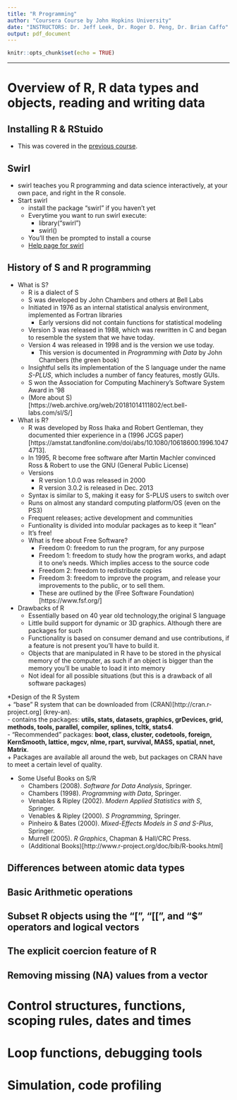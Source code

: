 ```yaml
---
title: "R Programming"
author: "Coursera Course by John Hopkins University"
date: "INSTRUCTORS: Dr. Jeff Leek, Dr. Roger D. Peng, Dr. Brian Caffo"
output: pdf_document
---
```


```r
knitr::opts_chunk$set(echo = TRUE)
```
***
# Overview of R, R data types and objects, reading and writing data

## Installing R & RStuido
* This was covered in the [previous course](https://docs.google.com/document/d/12Co5sjoHIaxAcpTWHRSIs8APAqIlaoOVMFRdGCsMKU0/edit?usp=sharing).

## Swirl
* swirl teaches you R programming and data science interactively, at your own pace, and right in the R console.  
* Start swirl  
  + install the package "swirl" if you haven't yet  
  + Everytime you want to run swirl execute:  
    - library("swirl")  
    - swirl()  
  + You'll then be prompted to install a course  
  + [Help page for swirl](https://swirlstats.com/help.html)  

## History of S and R programming
* What is S?  
  + R is a dialect of S  
  + S was developed by John Chambers and others at Bell Labs  
  + Initiated in 1976 as an internal statistical analysis environment, implemented as Fortran libraries
    - Early versions did not contain functions for statistical modeling  
  + Version 3 was released in 1988, which was rewritten in C and began to resemble the system that we have today.  
  + Version 4 was released in 1998 and is the version we use today.  
    - This version is documented in *Programming with Data* by John Chambers (the green book) 
  + Insightful sells its implementation of the S language under the name *S-PLUS*, which includes a number of fancy features, mostly GUIs. 
  + S won the Association for Computing Machinery's Software System Award in '98  
  + (More about S)[https://web.archive.org/web/20181014111802/ect.bell-labs.com/sl/S/]  

* What is R?  
  + R was developed by Ross Ihaka and Robert Gentleman, they documented thier experience in a (1996 JCGS paper)[https://amstat.tandfonline.com/doi/abs/10.1080/10618600.1996.10474713].  
  + In 1995, R become free software after Martin Machler convinced Ross & Robert to use the GNU (General Public License)  
  + Versions  
    - R version 1.0.0 was released in 2000  
    - R version 3.0.2 is released in Dec. 2013  
  + Syntax is similar to S, making it easy for S-PLUS users to switch over  
  + Runs on almost any standard computing platform/OS (even on the PS3)  
  + Frequent releases; active development and communities  
  + Funtionality is divided into modular packages as to keep it "lean"  
  + It's free!  
  + What is free about Free Software?  
    - Freedom 0: freedom to run the program, for any purpose  
    - Freedom 1: freedom to study how the program works, and adapt it to one's needs. Which implies access to the source code
    - Freedom 2: freedom to redistribute copies
    - Freedom 3: freedom to improve the program, and release your improvements to the public, or to sell them.
    - These are outlined by the (Free Software Foundation)[https://www.fsf.org/]  

* Drawbacks of R  
  + Essentially based on 40 year old technology,the original S language
  + Little build support for dynamic or 3D graphics. Although there are packages for such
  + Functionality is based on consumer demand and use contributions, if a feature is not present you'll have to build it.  
  + Objects that are manipulated in R have to be stored in the physical memory of the computer, as such if an object is bigger than the memory you'll be unable to load it into memory  
  + Not ideal for all possible situations (but this is a drawback of all software packages)  

*Design of the R System  
  + "base" R system that can be downloaded from (CRAN)[http://cran.r-project.org] (krey-an).  
    - contains the packages: **utils, stats, datasets, graphics, grDevices, grid, methods, tools, parallel, compiler, splines, tcltk, stats4**.  
    - "Recommended" packages: **boot, class, cluster, codetools, foreign, KernSmooth, lattice, mgcv, nlme, rpart, survival, MASS, spatial, nnet, Matrix**.  
  + Packages are available all around the web, but packages on CRAN have to meet a certain level of quality.  

* Some Useful Books on S/R  
  + Chambers (2008). *Software for Data Analysis*, Springer.    
  + Chambers (1998). *Programming with Data*, Springer.  
  + Venables & Ripley (2002). *Modern Applied Statistics with S*, Springer.  
  + Venables & Ripley (2000). *S Programming*, Springer.   
  + Pinheiro & Bates (2000). *Mixed-Effects Models in S and S-Plus*, Springer.  
  + Murrell (2005). *R Graphics*, Chapman & Hall/CRC Press.  
  + (Additional Books)[http://www.r-project.org/doc/bib/R-books.html]  


## Differences between atomic data types

## Basic Arithmetic operations

## Subset R objects using the "[", "[[", and "$" operators and logical vectors

## The explicit coercion feature of R

## Removing missing (NA) values from a vector


# Control structures, functions, scoping rules, dates and times



# Loop functions, debugging tools


# Simulation, code profiling
